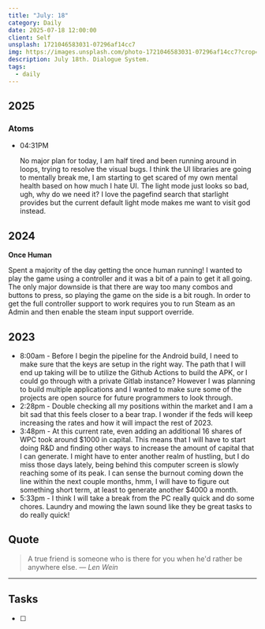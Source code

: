 ```yaml
---
title: "July: 18"
category: Daily
date: 2025-07-18 12:00:00
client: Self
unsplash: 1721046583031-07296af14cc7
img: https://images.unsplash.com/photo-1721046583031-07296af14cc7?crop=entropy&cs=srgb&fm=jpg&ixid=MnwzNjM5Nzd8MHwxfHJhbmRvbXx8fHx8fHx8fDE2ODE3NDg2ODY&ixlib=rb-4.0.3&q=85
description: July 18th. Dialogue System.
tags:
  - daily
---
```



## 2025

### Atoms

-   04:31PM

    No major plan for today, I am half tired and been running around in loops, trying to resolve the visual bugs.
    I think the UI libraries are going to mentally break me, I am starting to get scared of my own mental health based on how much I hate UI.
    The light mode just looks so bad, ugh, why do we need it? 
    I love the pagefind search that starlight provides but the current default light mode makes me want to visit god instead.

## 2024

**Once Human**

Spent a majority of the day getting the once human running!
I wanted to play the game using a controller and it was a bit of a pain to get it all going.
The only major downside is that there are way too many combos and buttons to press, so playing the game on the side is a bit rough.
In order to get the full controller support to work requires you to run Steam as an Admin and then enable the steam input support override.


## 2023
- 8:00am - Before I begin the pipeline for the Android build, I need to make sure that the keys are setup in the right way. The path that I will end up taking will be to utilize the Github Actions to build the APK, or I could go through with a private Gitlab instance? However I was planning to build multiple applications and I wanted to make sure some of the projects are open source for future programmers to look through.
- 2:28pm - Double checking all my positions within the market and I am a bit sad that this feels closer to a bear trap. I wonder if the feds will keep increasing the rates and how it will impact the rest of 2023.
- 3:48pm - At this current rate, even adding an additional 16 shares of WPC took around $1000 in capital. This means that I will have to start doing R&D and finding other ways to increase the amount of capital that I can generate. I might have to enter another realm of hustling, but I do miss those days lately, being behind this computer screen is slowly reaching some of its peak. I can sense the burnout coming down the line within the next couple months, hmm, I will have to figure out something short term, at least to generate another $4000 a month. 
- 5:33pm - I think I will take a break from the PC really quick and do some chores. Laundry and mowing the lawn sound like they be great tasks to do really quick! 

## Quote

> A true friend is someone who is there for you when he'd rather be anywhere else.
> — <cite>Len Wein</cite>

---

## Tasks

- [ ]